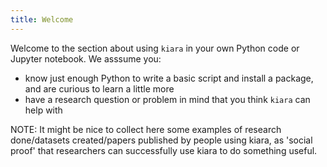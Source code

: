 ```yaml
---
title: Welcome
---
```


Welcome to the section about using `kiara` in your own Python code or Jupyter notebook. We asssume you:

- know just enough Python to write a basic script and install a package, and are curious to learn a little more
- have a research question or problem in mind that you think `kiara` can help with

NOTE: It might be nice to collect here some examples of research done/datasets created/papers published by people using kiara, as 'social proof' that researchers can successfully use kiara to do something useful.
